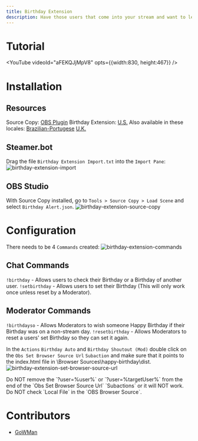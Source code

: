 ```yaml
---
title: Birthday Extension
description: Have those users that come into your stream and want to let you know it's their Birthday?  Why not give them a way to get noticed on stream?  You can with the Birthday Extension for Streamer.bot.
---
```



# Tutorial
<YouTube videoId="aFEKQJjMpV8" opts={{width:830, height:467}} />


# Installation
## Resources
Source Copy:  [OBS Plugin](https://obsproject.com/forum/resources/source-copy.1261/)
Birthday Extension:  [U.S.](assets/birthday-extension/files/birthday.rar)
<Callout type="info" emoji="ℹ️">
Also available in these locales:
[Brazilian-Portugese](/assets/birthday-extension/files/birthdaybz-pt.rar)
[U.K.](/assets/birthday-extension/files/birthdayuk.rar)
</Callout>

## Steamer.bot
Drag the file `Birthday Extension Import.txt` into the `Import Pane`:
![birthday-extension-import](/assets/birthday-extension/images/birthday-extension-import.png)

## OBS Studio
With Source Copy installed, go to `Tools > Source Copy > Load Scene` and select `Birthday Alert.json`.
![birthday-extension-source-copy](/assets/birthday-extension/images/birthday-extension-source-copy.png)

# Configuration
There needs to be 4 `Commands` created:
![birthday-extension-commands](/assets/birthday-extension/images/birthday-extension-commands.png)
## Chat Commands
`!birthday` - Allows users to check their Birthday or a Birthday of another user.
`!setbirthday` - Allows users to set their Birthday (This will only work once unless reset by a Moderator).
## Moderator Commands
`!birthdayso` - Allows Moderators to wish someone Happy Birthday if their Birthday was on a non-stream day.
`!resetbirthday` - Allows Moderators to reset a users' set Birthday so they can set it again.

In the `Actions` `Birthday Auto` and `Birthday Shoutout (Mod)` double click on the `Obs Set Browser Source Url` `Subaction` and make sure that it points to the index.html file in \Browser Sources\happy-birthday\dist.
![birthday-extension-set-browser-source-url](/assets/birthday-extension/images/birthday-extension-set-browser-source-url.png)

<Callout type="error" emoji="️🚫">
Do NOT remove the `?user=%user%` or `?user=%targetUser%` from the end of the `Obs Set Browser Source Url` `Subactions` or it will NOT work.
</Callout>

<Callout type="error" emoji="️🚫">
Do NOT check `Local File` in the `OBS Browser Source`.
</Callout>

# Contributors
- [GoWMan](https://www.twitch.tv/gowman)